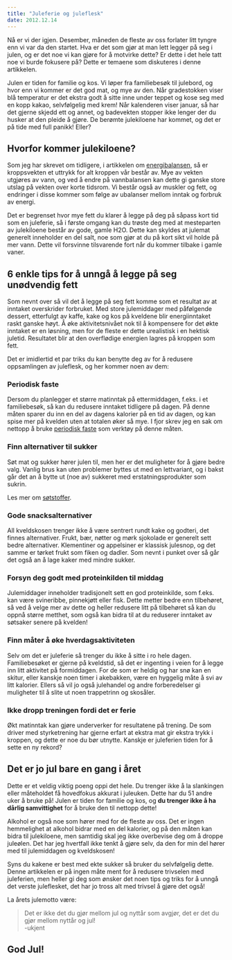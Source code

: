 ```yaml
---
title: "Juleferie og juleflesk"
date: 2012.12.14
---
```


Nå er vi der igjen. Desember, måneden de fleste av oss forlater litt tyngre enn vi var da den startet. Hva er det som gjør at man lett legger på seg i julen, og er det noe vi kan gjøre for å motvirke dette? Er dette i det hele tatt noe vi burde fokusere på? Dette er temaene som diskuteres i denne artikkelen.

Julen er tiden for familie og kos. Vi løper fra familiebesøk til julebord, og hvor enn vi kommer er det god mat, og mye av den. Når gradestokken viser blå temperatur er det ekstra godt å sitte inne under teppet og kose seg med en kopp kakao, selvfølgelig med krem! Når kalenderen viser januar, så har det gjerne skjedd ett og annet, og badevekten stopper ikke lenger der du husker at den pleide å gjøre. De berømte julekiloene har kommet, og det er på tide med full panikk! Eller?

## Hvorfor kommer julekiloene?

Som jeg har skrevet om tidligere, i artikkelen om [energibalansen](energibalansen.qmd), så er kroppsvekten et uttrykk for alt kroppen vår består av. Mye av vekten utgjøres av vann, og ved å endre på vannbalansen kan dette gi ganske store utslag på vekten over korte tidsrom. Vi består også av muskler og fett, og endringer i disse kommer som følge av ubalanser mellom inntak og forbruk av energi.

Det er begrenset hvor mye fett du klarer å legge på deg på såpass kort tid som en juleferie, så i første omgang kan du trøste deg med at mesteparten av julekiloene består av gode, gamle H2O. Dette kan skyldes at julemat generelt inneholder en del salt, noe som gjør at du på kort sikt vil holde på mer vann. Dette vil forsvinne tilsvarende fort når du kommer tilbake i gamle vaner.

## 6 enkle tips for å unngå å legge på seg unødvendig fett

Som nevnt over så vil det å legge på seg fett komme som et resultat av at inntaket overskrider forbruket. Med store julemiddager med påfølgende dessert, etterfulgt av kaffe, kake og kos på kveldene blir energiinntaket raskt ganske høyt. Å øke aktivitetsnivået nok til å kompensere for det økte inntaket er en løsning, men for de fleste er dette urealistisk i en hektisk juletid. Resultatet blir at den overflødige energien lagres på kroppen som fett.

Det er imidlertid et par triks du kan benytte deg av for å redusere oppsamlingen av juleflesk, og her kommer noen av dem:

### Periodisk faste

Dersom du planlegger et større matinntak på ettermiddagen, f.eks. i et familiebesøk, så kan du redusere inntaket tidligere på dagen. På denne måten sparer du inn en del av dagens kalorier på en tid av dagen, og kan spise mer på kvelden uten at totalen øker så mye. I fjor skrev jeg en sak om nettopp å bruke [periodisk faste](periodisk-faste-jul.qmd) som verktøy på denne måten.

### Finn alternativer til sukker

Søt mat og sukker hører julen til, men her er det muligheter for å gjøre bedre valg. Vanlig brus kan uten problemer byttes ut med en lettvariant, og i bakst går det an å bytte ut (noe av) sukkeret med erstatningsprodukter som sukrin.

Les mer om [søtstoffer](sotstoffer.qmd).

### Gode snacksalternativer

All kveldskosen trenger ikke å være sentrert rundt kake og godteri, det finnes alternativer. Frukt, bær, nøtter og mørk sjokolade er generelt sett bedre alternativer. Klementiner og appelsiner er klassisk julesnop, og det samme er tørket frukt som fiken og dadler. Som nevnt i punket over så går det også an å lage kaker med mindre sukker.

### Forsyn deg godt med proteinkilden til middag

Julemiddager inneholder tradisjonelt sett en god proteinkilde, som f.eks. kan være svineribbe, pinnekjøtt eller fisk. Dette metter bedre enn tilbehøret, så ved å velge mer av dette og heller redusere litt på tilbehøret så kan du oppnå større metthet, som også kan bidra til at du reduserer inntaket av søtsaker senere på kvelden!

### Finn måter å øke hverdagsaktiviteten

Selv om det er juleferie så trenger du ikke å sitte i ro hele dagen. Familiebesøket er gjerne på kveldstid, så det er ingenting i veien for å legge inn litt aktivitet på formiddagen. For de som er heldig og har snø kan en skitur, eller kanskje noen timer i akebakken, være en hyggelig måte å svi av litt kalorier. Ellers så vil jo også julehandel og andre forberedelser gi muligheter til å slite ut noen trappetrinn og skosåler.

### Ikke dropp treningen fordi det er ferie

Økt matinntak kan gjøre underverker for resultatene på trening. De som driver med styrketrening har gjerne erfart at ekstra mat gir ekstra trykk i kroppen, og dette er noe du bør utnytte. Kanskje er juleferien tiden for å sette en ny rekord?

## Det er jo jul bare en gang i året

Dette er et veldig viktig poeng oppi det hele. Du trenger ikke å la slankingen eller måteholdet få hovedfokus akkurat i juleuken. Dette har du 51 andre uker å bruke på! Julen er tiden for familie og kos, og **du trenger ikke å ha dårlig samvittighet** for å bruke den til nettopp dette!

Alkohol er også noe som hører med for de fleste av oss. Det er ingen hemmelighet at alkohol bidrar med en del kalorier, og på den måten kan bidra til julekiloene, men samtidig skal jeg ikke overbevise deg om å droppe juleølen. Det har jeg hvertfall ikke tenkt å gjøre selv, da den for min del hører med til julemiddagen og kveldskosen!

Syns du kakene er best med ekte sukker så bruker du selvfølgelig dette. Denne artikkelen er på ingen måte ment for å redusere trivselen med juleferien, men heller gi deg som ønsker det noen tips og triks for å unngå det verste juleflesket, det har jo tross alt med trivsel å gjøre det også!

La årets julemotto være:

> Det er ikke det du gjør mellom jul og nyttår som avgjør, det er det du gjør mellom nyttår og jul!\
> -ukjent

## God Jul!
